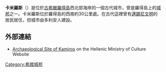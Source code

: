 '''卡米羅斯'''（{{Lang-grc|Κάμειρος}}）是位於[[古希臘|古希臘]][[羅得島|羅得島]]西北部海岸的一個古代城市，曾是羅得島上的[[城邦|城邦]]之一。卡米羅斯位於羅得島的西南約30公里處。在古代這裡曾有[[邁錫尼文明|邁錫尼文明]]的居民居住，但城市由多利安人建設。
==外部連結==
{{Commonscat|Kameiros|卡米羅斯}}
*[http://odysseus.culture.gr/h/3/eh351.jsp?obj_id=2394/ Archaeological Site of Kamiros]{{Wayback|url=http://odysseus.culture.gr/h/3/eh351.jsp?obj_id=2394%2F |date=20090302140911 }} on the Hellenic Ministry of Culture Website
[[Category:希腊城邦|Category:希腊城邦]]